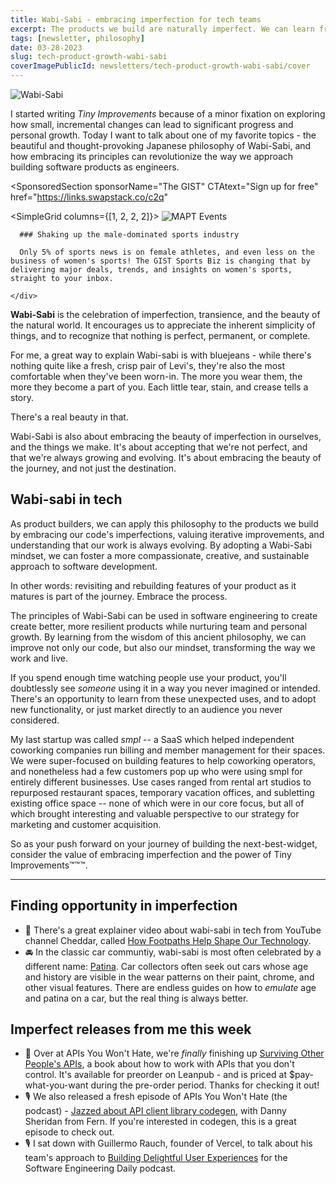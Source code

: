 ```yaml
---
title: Wabi-Sabi - embracing imperfection for tech teams
excerpt: The products we build are naturally imperfect. We can learn from the flaws and imperfections in our code to create better, more resilient products while nurturing team and personal growth.
tags: [newsletter, philosophy]
date: 03-28-2023
slug: tech-product-growth-wabi-sabi
coverImagePublicId: newsletters/tech-product-growth-wabi-sabi/cover
---
```


<Image
  publicId="newsletters/tech-product-growth-wabi-sabi/cover"
  alt="Wabi-Sabi"
  caption="Yep, that's me - and the 1954 Bel Air I drove around for a few years."
/>

I started writing _Tiny Improvements_ because of a minor fixation on exploring how small, incremental changes can lead to significant progress and personal growth. Today I want to talk about one of my favorite topics - the beautiful and thought-provoking Japanese philosophy of Wabi-Sabi, and how embracing its principles can revolutionize the way we approach building software products as engineers.

<SponsoredSection
  sponsorName="The GIST"
  CTAtext="Sign up for free"
  href="https://links.swapstack.co/c2q"
>
  <SimpleGrid columns={[1, 2, 2, 2]}>
    <Image
      publicId="sponsors/the-gist/logo"
      alt="MAPT Events"
      height={250}
      width={250}
    />
    <div>

      ### Shaking up the male-dominated sports industry

      Only 5% of sports news is on female athletes, and even less on the business of women's sports! The GIST Sports Biz is changing that by delivering major deals, trends, and insights on women's sports, straight to your inbox.

    </div>

  </SimpleGrid>
  
</SponsoredSection>

**Wabi-Sabi** is the celebration of imperfection, transience, and the beauty of the natural world. It encourages us to appreciate the inherent simplicity of things, and to recognize that nothing is perfect, permanent, or complete.

For me, a great way to explain Wabi-sabi is with bluejeans - while there's nothing quite like a fresh, crisp pair of Levi's, they're also the most comfortable when they've been worn-in. The more you wear them, the more they become a part of you. Each little tear, stain, and crease tells a story.

There's a real beauty in that.

Wabi-Sabi is also about embracing the beauty of imperfection in ourselves, and the things we make. It's about accepting that we're not perfect, and that we're always growing and evolving. It's about embracing the beauty of the journey, and not just the destination.

## Wabi-sabi in tech

As product builders, we can apply this philosophy to the products we build by embracing our code's imperfections, valuing iterative improvements, and understanding that our work is always evolving. By adopting a Wabi-Sabi mindset, we can foster a more compassionate, creative, and sustainable approach to software development.

In other words: revisiting and rebuilding features of your product as it matures is part of the journey. Embrace the process.

The principles of Wabi-Sabi can be used in software engineering to create create better, more resilient products while nurturing team and personal growth. By learning from the wisdom of this ancient philosophy, we can improve not only our code, but also our mindset, transforming the way we work and live.

If you spend enough time watching people use your product, you'll doubtlessly see _someone_ using it in a way you never imagined or intended. There's an opportunity to learn from these unexpected uses, and to adopt new functionality, or just market directly to an audience you never considered.

My last startup was called _smpl_ -- a SaaS which helped independent coworking companies run billing and member management for their spaces. We were super-focused on building features to help coworking operators, and nonetheless had a few customers pop up who were using smpl for entirely different businesses. Use cases ranged from rental art studios to repurposed restaurant spaces, temporary vacation offices, and subletting existing office space -- none of which were in our core focus, but all of which brought interesting and valuable perspective to our strategy for marketing and customer acquisition.

So as your push forward on your journey of building the next-best-widget, consider the value of embracing imperfection and the power of Tiny Improvements™️™️™️.

---

## Finding opportunity in imperfection

- 📼 There's a great explainer video about wabi-sabi in tech from YouTube channel Cheddar, called [How Footpaths Help Shape Our Technology](https://www.youtube.com/watch?v=LN6_S5_FE3o).
- 🚘 In the classic car communtiy, wabi-sabi is most often celebrated by a different name: [Patina](https://classicmotorsports.com/articles/patina-good-bad-and-how-preserve-true-time-worn-cl/). Car collectors often seek out cars whose age and history are visible in the wear patterns on their paint, chrome, and other visual features. There are endless guides on how to _emulate_ age and patina on a car, but the real thing is always better.

## Imperfect releases from me this week

- 📖 Over at APIs You Won't Hate, we're _finally_ finishing up [Surviving Other People's APIs](https://apisyouwonthate.com/books/surviving-other-peoples-apis/), a book about how to work with APIs that you don't control. It's available for preorder on Leanpub - and is priced at $pay-what-you-want during the pre-order period. Thanks for checking it out!
- 🎙️ We also released a fresh episode of APIs You Won't Hate (the podcast) - [Jazzed about API client library codegen](https://share.transistor.fm/s/c6ad2ee1), with Danny Sheridan from Fern. If you're interested in codegen, this is a great episode to check out.
- 🎙️ I sat down with Guillermo Rauch, founder of Vercel, to talk about his team's approach to [Building Delightful User Experiences](https://softwareengineeringdaily.com/2023/03/15/building-user-experiences/) for the Software Engineering Daily podcast.
